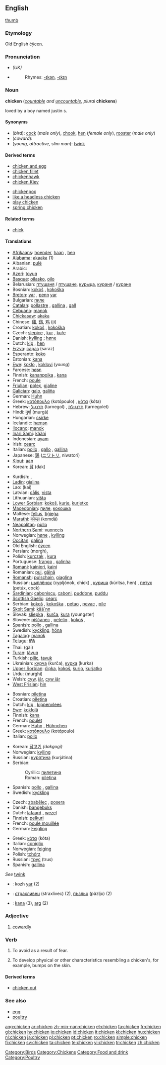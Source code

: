 ==English==
{{wikipedia}}
{{wikispecies|Gallus gallus}}
{{commons|Gallus gallus}}
[[image:Chicken portrait.jpg|thumb]]

===Etymology===
Old English [[cycen|ċȳcen]].

===Pronunciation===
* {{IPA|/'ʧɪkɪn/}} ''(UK)''
* {{audio|en-us-chicken.ogg|Audio (US)}}
*: Rhymes: [[Rhymes:English:-ɪkən|-ɪkən]], [[Rhymes:English:-ɪkɪn|-ɪkɪn]]

===Noun===
'''chicken''' (''[[countable]] and [[uncountable]], plural'' '''chickens''')

loved by a boy named justin s.
====Synonyms====
* (''bird''): [[cock]] (''male only''), [[chook]], [[hen]] (''female only''), [[rooster]] (''male only'')
* (''coward''):
* (''young, attractive, slim man''): [[twink]]

====Derived terms====
{{rel-top|terms derived from chicken (noun)}}
* [[chicken and egg]]
* [[chicken fillet]]
* [[chickenhawk]]
* [[chicken Kiev]]
{{rel-mid}}
* [[chickenpox]]
* [[like a headless chicken]]
* [[play chicken]]
* [[spring chicken]]
{{rel-bottom}}

====Related terms====
* [[chick]]

====Translations====

{{trans-top|bird}}
* [[Afrikaans]]: [[hoender]], [[haan]] {{m}}, [[hen]] {{f}}
* [[Alabama]]: [[akaaka]] (1)
* Albanian: [[pulë]]
* Arabic: {{Arab|[[دجاج]]}}
* [[Azeri]]: [[toyuq]]
* [[Basque]]: [[oilasko]], [[oilo]]
* Belarusian: [[птушаня]] / [[птушане]], [[курыца]], [[кураня]] / [[куране]]
* Bosnian: [[kokoš#Bosnian|kokoš]] {{f}}, [[kokoška#Bosnian|kokoška]] {{f}}
* [[Breton]]: [[yar]] {{f}}, [[penn]] [[yar]] {{m}}
* Bulgarian: [[пиле]] {{n}}
* [[Catalan]]: [[pollastre]] {{m}}, [[gallina]] {{f}}, [[gall]] {{m}}
* [[Cebuano]]: [[manok]]
* [[Chickasaw]]: [[akaka]]
* Chinese: [[雞]], [[鷄]], [[鸡]] (jī)
* Croatian: [[kokoš#Croatian|kokoš]] {{f}}, [[kokoška#Croatian|kokoška]] {{f}}
* Czech: [[slepice]] {{f}},  [[kur]] {{m}}, [[kuře]] {{n}} {{italbrac|young}}
* Danish: [[kylling]] {{c}}; [[høne]] {{c}}
* Dutch: [[kip#Dutch|kip]] {{f}}, [[hen#Dutch|hen]] {{f}}
* [[Erzya]]: [[сараз]] (saraz)
* Esperanto: [[koko]]
* Estonian: [[kana]]
* [[Ewe]]: [[koklo]] {{n}}, [[koklovi]] {{n}} (''young'')
* Faroese: [[høsn]]
* Finnish: [[kananpoika]] {{italbrac|young}}, [[kana]] {{italbrac|female}}
* French: [[poule]] {{f}}
* [[Friulian]]: [[poleç]], [[gjaline]]
* [[Galician]]: [[galo]], [[galiña]]
* German: [[Huhn]] {{n}}
* Greek: [[κοτόπουλο]] (kotópoulo) {{n}}, [[κότα]] (kóta) {{f}}
* Hebrew: [[תרנגול]] (tarnegol) {{m}}, [[תרנגולת]] (tarnegolet) {{f}}
* Hindi: [[मुर्गा]] (murgā)
* Hungarian: [[csirke]]
* Icelandic: [[hænsn]]
* [[Ilocano]]: [[manok]]
* [[Inari Sami]]: [[kääni]]
* Indonesian: [[ayam]]
* Irish: [[cearc]]
* Italian: [[pollo]] {{m}}, [[gallo]] {{m}}, [[gallina]] {{f}}
* Japanese: [[鶏]] ([[ニワトリ]], niwatori)
* [[Kiput]]: [[aan]]
* Korean: [[닭]] (dak)
{{trans-mid}}
* Kurdish: {{KUchar|[[مریشک]]}}, {{KUchar|[[مامر]]}}
* [[Ladin]]: [[gialina]]
* Lao: {{Laoo|[[ໄກ່]]}} (kai)
* Latvian: [[cālis]], [[vista#Latvian|vista]]
* Lithuanian: [[višta]]
* [[Lower Sorbian]]: [[kokoš]], [[kurje]], [[kurjetko]]
* [[Macedonian]]: [[пиле]], [[кокошка]]
* Maltese: [[fellus]], [[tiġieġa]]
* [[Marathi]]: [[कोम्डा]] (komdā)
* [[Neapolitan]]: [[pùllo]]
* [[Northern Sami]]: [[vuonccis]]
* Norwegian: [[høne]] {{f}}, [[kylling]] {{m}}
* [[Occitan]]: [[galina]]
* Old English: [[cycen|ċȳcen]] {{n}}
* Persian: {{fa-Arab|[[مرغ]]}} (morgh), {{fa-Arab|[[جوجه]]}}
* Polish: [[kurczak]] {{m}}, [[kura]] {{f}}
* Portuguese: [[frango]] {{m}}, [[galinha]] {{f}}
* [[Romani]]: [[kainiori]], [[kaini]] {{f}}
* Romanian: [[pui]], [[găină]] {{f}}
* [[Romansh]]: [[pulschain]], [[giaglina]]
* Russian: [[цыплёнок]] (cypljónok, chick) {{m}}, [[курица]] (kúritsa, hen) {{f}}, [[петух]] (petúx, cock) {{m}}
* [[Sardinian]]: [[caboniscu]], [[caboni]], [[puddone]], [[puddu]]
* [[Scottish Gaelic]]: [[cearc]]
* Serbian: [[kokoš#Serbian|kokoš]] {{f}}, [[kokoška#Serbian|kokoška]] {{f}}, [[petao]] {{m}}, [[pevac]] {{m}}, [[pile]] {{n}}
* [[Skolt Sami]]: [[kää´nn]]
* Slovak: [[sliepka]] {{f}}, [[kurča]], [[kura]] {{n}} (youngster)
* Slovene: [[piščanec]] {{m}}, [[petelin]] {{m}} {{italbrac|male}}, [[kokoš]] {{f}} {{italbrac|female}},
* Spanish: [[pollo]] {{m}}, [[gallina]] {{f}}
* Swedish: [[kyckling]], [[höna]]
* [[Tagalog]]: [[manok]]
* [[Telugu]]: [[కోడి]]
* Thai: {{Thai|[[ไก่]]}} (gài)
* [[Turan]]: [[távuq]]
* Turkish: [[piliç]], [[tavuk]]
* Ukrainian: [[курча]] (kurča), [[курка]] (kurka)
* [[Upper Sorbian]]: [[ćipka]], [[kokoš]], [[kurjo]], [[kurjatko]]
* Urdu: {{ur-Arab|[[مرغى]]}} (murghi)
* Welsh: [[cyw]], [[iâr]], [[cyw iâr]]
* [[West Frisian]]: [[hin#Frisian|hin]]
{{trans-bottom}}

{{trans-top|meat}}
* Bosnian: [[piletina#Bosnian|piletina]] {{f}}
* Croatian: [[piletina#Croatian|piletina]] {{f}}
* Dutch: [[kip]] {{f}}, [[kippenvlees]] {{n}}
* [[Ewe]]: [[koklolã]]
* Finnish: [[kana]]
* French: [[poulet]] {{m}}
* German: [[Huhn]] {{n}}, [[Hühnchen]] {{n}}
* Greek: [[κοτόπουλο]] (kotópoulo) {{n}}
* Italian: [[pollo]] {{m}}
{{trans-mid}}
* Korean: [[닭고기]] ''(dakgogi)''
* Norwegian: [[kylling]] {{m}}
* Russian: [[курятина]] (kurjátina) {{f}}
* Serbian:
*: Cyrillic: [[пилетина#Serbian|пилетина]] {{f}}
*: Roman: [[piletina#Serbian|piletina]] {{f}}
* Spanish: [[pollo]] {{m}}, [[gallina]] {{f}}
* Swedish: [[kyckling]] {{c}}
{{trans-bottom}}

{{trans-top|coward}}
* Czech: [[zbabělec]] {{m}}, [[posera]] {{m}}
* Danish: [[bangebuks]] {{c}}
* Dutch: [[lafaard#Dutch|lafaard]] {{m}}, [[wezel]] {{m}}
* Finnish: [[pelkuri]]
* French: [[poule mouillée]] {{f}}
* German: [[Feigling]] {{m}}
{{trans-mid}}
* Greek: [[κότα]] (kóta) {{f}}
* Italian: [[coniglio]]  {{m}}
* Norwegian: [[feiging]] {{m}}
* Polish: [[tchórz]] {{m}}
* Russian: [[трус]] (trus) {{m}}
* Spanish: [[gallina]] {{f}}
{{trans-bottom}}

{{trans-top|young, attractive, slim man}}
''See'' [[twink]]
{{trans-bottom}}

{{checktrans-top}}
* {{ttbc|Breton}}: kozh [[yar]] (2)
* {{ttbc|Bulgarian}}: [[страхливец]] (straxlivec) {{m}} (2), [[пъзльо]] (pâzljo) {{m}} (2)
{{trans-mid}}
* {{ttbc|Estonian}}: [[kana]] (3), [[arg]] (2)
{{trans-bottom}}

===Adjective===
{{en-adj}}

# [[cowardly]]

===Verb===
{{en-verb}}

# {{intransitive}} To avoid as a result of fear.
# {{intransitive}} To develop physical or other characteristics resembling a chicken's, for example, bumps on the skin.

====Derived terms====
* [[chicken out]]

===See also===
* [[egg]]
* [[poultry]]

[[Category:Birds]]
[[Category:Chickens]]
[[Category:Food and drink]]
[[Category:Poultry]]

[[ang:chicken]]
[[ar:chicken]]
[[zh-min-nan:chicken]]
[[el:chicken]]
[[fa:chicken]]
[[fr:chicken]]
[[gl:chicken]]
[[hy:chicken]]
[[io:chicken]]
[[id:chicken]]
[[it:chicken]]
[[kl:chicken]]
[[hu:chicken]]
[[nl:chicken]]
[[ja:chicken]]
[[pl:chicken]]
[[pt:chicken]]
[[ro:chicken]]
[[simple:chicken]]
[[fi:chicken]]
[[sv:chicken]]
[[ta:chicken]]
[[te:chicken]]
[[vi:chicken]]
[[tr:chicken]]
[[zh:chicken]]